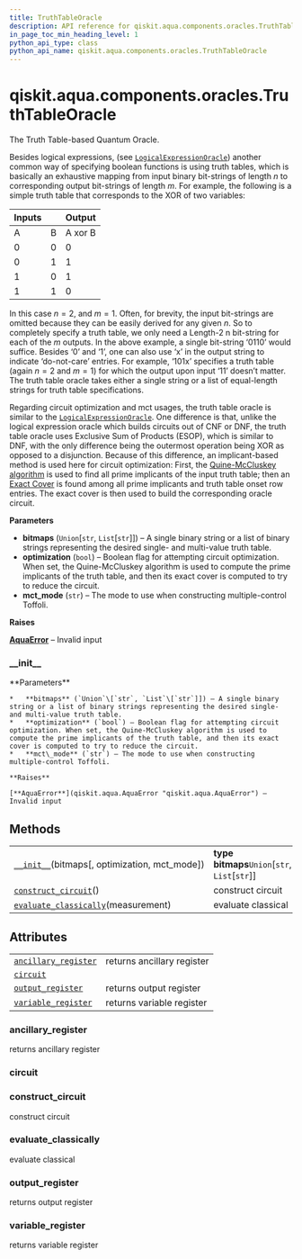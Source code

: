 ```yaml
---
title: TruthTableOracle
description: API reference for qiskit.aqua.components.oracles.TruthTableOracle
in_page_toc_min_heading_level: 1
python_api_type: class
python_api_name: qiskit.aqua.components.oracles.TruthTableOracle
---
```


<span id="qiskit-aqua-components-oracles-truthtableoracle" />

# qiskit.aqua.components.oracles.TruthTableOracle

<Class id="qiskit.aqua.components.oracles.TruthTableOracle" isDedicatedPage={true} github="https://github.com/qiskit-community/qiskit-aqua/tree/stable/0.8/qiskit/aqua/components/oracles/truth_table_oracle.py" signature="TruthTableOracle(bitmaps, optimization=False, mct_mode='basic')">
  The Truth Table-based Quantum Oracle.

  Besides logical expressions, (see [`LogicalExpressionOracle`](qiskit.aqua.components.oracles.LogicalExpressionOracle "qiskit.aqua.components.oracles.LogicalExpressionOracle")) another common way of specifying boolean functions is using truth tables, which is basically an exhaustive mapping from input binary bit-strings of length $n$ to corresponding output bit-strings of length $m$. For example, the following is a simple truth table that corresponds to the XOR of two variables:

  | Inputs |   | Output  |
  | ------ | - | ------- |
  | A      | B | A xor B |
  | 0      | 0 | 0       |
  | 0      | 1 | 1       |
  | 1      | 0 | 1       |
  | 1      | 1 | 0       |

  In this case $n=2$, and $m=1$. Often, for brevity, the input bit-strings are omitted because they can be easily derived for any given $n$. So to completely specify a truth table, we only need a Length-2 n bit-string for each of the $m$ outputs. In the above example, a single bit-string ‘0110’ would suffice. Besides ‘0’ and ‘1’, one can also use ‘x’ in the output string to indicate ‘do-not-care’ entries. For example, ‘101x’ specifies a truth table (again $n=2$ and $m=1$) for which the output upon input ‘11’ doesn’t matter. The truth table oracle takes either a single string or a list of equal-length strings for truth table specifications.

  Regarding circuit optimization and mct usages, the truth table oracle is similar to the [`LogicalExpressionOracle`](qiskit.aqua.components.oracles.LogicalExpressionOracle "qiskit.aqua.components.oracles.LogicalExpressionOracle"). One difference is that, unlike the logical expression oracle which builds circuits out of CNF or DNF, the truth table oracle uses Exclusive Sum of Products (ESOP), which is similar to DNF, with the only difference being the outermost operation being XOR as opposed to a disjunction. Because of this difference, an implicant-based method is used here for circuit optimization: First, the [Quine-McCluskey algorithm](https://en.wikipedia.org/wiki/Quine-McCluskey_algorithm) is used to find all prime implicants of the input truth table; then an [Exact Cover](https://en.wikipedia.org/wiki/Knuth%27s_Algorithm_X) is found among all prime implicants and truth table onset row entries. The exact cover is then used to build the corresponding oracle circuit.

  **Parameters**

  *   **bitmaps** (`Union`\[`str`, `List`\[`str`]]) – A single binary string or a list of binary strings representing the desired single- and multi-value truth table.
  *   **optimization** (`bool`) – Boolean flag for attempting circuit optimization. When set, the Quine-McCluskey algorithm is used to compute the prime implicants of the truth table, and then its exact cover is computed to try to reduce the circuit.
  *   **mct\_mode** (`str`) – The mode to use when constructing multiple-control Toffoli.

  **Raises**

  [**AquaError**](qiskit.aqua.AquaError "qiskit.aqua.AquaError") – Invalid input

  ### \_\_init\_\_

  <Function id="qiskit.aqua.components.oracles.TruthTableOracle.__init__" signature="__init__(bitmaps, optimization=False, mct_mode='basic')">
    **Parameters**

    *   **bitmaps** (`Union`\[`str`, `List`\[`str`]]) – A single binary string or a list of binary strings representing the desired single- and multi-value truth table.
    *   **optimization** (`bool`) – Boolean flag for attempting circuit optimization. When set, the Quine-McCluskey algorithm is used to compute the prime implicants of the truth table, and then its exact cover is computed to try to reduce the circuit.
    *   **mct\_mode** (`str`) – The mode to use when constructing multiple-control Toffoli.

    **Raises**

    [**AquaError**](qiskit.aqua.AquaError "qiskit.aqua.AquaError") – Invalid input
  </Function>

  ## Methods

  |                                                                                                                                                                                     |                                                 |
  | ----------------------------------------------------------------------------------------------------------------------------------------------------------------------------------- | ----------------------------------------------- |
  | [`__init__`](#qiskit.aqua.components.oracles.TruthTableOracle.__init__ "qiskit.aqua.components.oracles.TruthTableOracle.__init__")(bitmaps\[, optimization, mct\_mode])             | **type bitmaps**`Union`\[`str`, `List`\[`str`]] |
  | [`construct_circuit`](#qiskit.aqua.components.oracles.TruthTableOracle.construct_circuit "qiskit.aqua.components.oracles.TruthTableOracle.construct_circuit")()                     | construct circuit                               |
  | [`evaluate_classically`](#qiskit.aqua.components.oracles.TruthTableOracle.evaluate_classically "qiskit.aqua.components.oracles.TruthTableOracle.evaluate_classically")(measurement) | evaluate classical                              |

  ## Attributes

  |                                                                                                                                                                  |                            |
  | ---------------------------------------------------------------------------------------------------------------------------------------------------------------- | -------------------------- |
  | [`ancillary_register`](#qiskit.aqua.components.oracles.TruthTableOracle.ancillary_register "qiskit.aqua.components.oracles.TruthTableOracle.ancillary_register") | returns ancillary register |
  | [`circuit`](#qiskit.aqua.components.oracles.TruthTableOracle.circuit "qiskit.aqua.components.oracles.TruthTableOracle.circuit")                                  |                            |
  | [`output_register`](#qiskit.aqua.components.oracles.TruthTableOracle.output_register "qiskit.aqua.components.oracles.TruthTableOracle.output_register")          | returns output register    |
  | [`variable_register`](#qiskit.aqua.components.oracles.TruthTableOracle.variable_register "qiskit.aqua.components.oracles.TruthTableOracle.variable_register")    | returns variable register  |

  ### ancillary\_register

  <Function id="qiskit.aqua.components.oracles.TruthTableOracle.ancillary_register" signature="property ancillary_register">
    returns ancillary register
  </Function>

  ### circuit

  <Function id="qiskit.aqua.components.oracles.TruthTableOracle.circuit" signature="property circuit" />

  ### construct\_circuit

  <Function id="qiskit.aqua.components.oracles.TruthTableOracle.construct_circuit" signature="construct_circuit()">
    construct circuit
  </Function>

  ### evaluate\_classically

  <Function id="qiskit.aqua.components.oracles.TruthTableOracle.evaluate_classically" signature="evaluate_classically(measurement)">
    evaluate classical
  </Function>

  ### output\_register

  <Function id="qiskit.aqua.components.oracles.TruthTableOracle.output_register" signature="property output_register">
    returns output register
  </Function>

  ### variable\_register

  <Function id="qiskit.aqua.components.oracles.TruthTableOracle.variable_register" signature="property variable_register">
    returns variable register
  </Function>
</Class>

